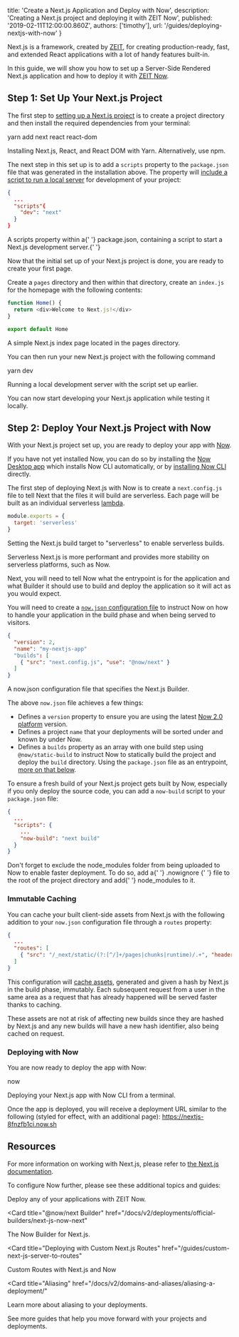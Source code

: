 
  title: 'Create a Next.js Application and Deploy with Now',
  description: 'Creating a Next.js project and deploying it with ZEIT Now',
  published: '2019-02-11T12:00:00.860Z',
  authors: ['timothy'],
  url: '/guides/deploying-nextjs-with-now'
}

Next.js is a framework, created by [ZEIT](https://zeit.co), for creating production-ready, fast, and extended React applications with a lot of handy features built-in.

In this guide, we will show you how to set up a Server-Side Rendered Next.js application and how to deploy it with [ZEIT Now](/docs/v2).

## Step 1: Set Up Your Next.js Project

The first step to [setting up a Next.js project](https://nextjs.org/learn) is to create a project directory and then install the required dependencies from your terminal:

<TerminalInput>yarn add next react react-dom</TerminalInput>
<Caption>Installing Next.js, React, and React DOM with Yarn. Alternatively, use <GenericLink href="https://nextjs.org/docs/#setup">npm</GenericLink>.</Caption>

The next step in this set up is to add a `scripts` property to the `package.json` file that was generated in the installation above. The property will [include a script to run a local server](https://nextjs.org/docs/#setup) for development of your project:

```json
{
  ...
  "scripts"{
    "dev": "next"
  }
}
```

<Caption>
  A <InlineCode>scripts</InlineCode> property within a{' '}
  <InlineCode>package.json</InlineCode>, containing a script to start a Next.js
  development server.{' '}
</Caption>

Now that the initial set up of your Next.js project is done, you are ready to create your first page.

Create a `pages` directory and then within that directory, create an `index.js` for the homepage with the following contents:

```js
function Home() {
  return <div>Welcome to Next.js!</div>
}

export default Home
```

<Caption>A simple Next.js index page located in the pages directory.</Caption>

You can then run your new Next.js project with the following command

<TerminalInput>yarn dev</TerminalInput>
<Caption>Running a local development server with the script set up earlier.</Caption>

You can now start developing your Next.js application while testing it locally.

## Step 2: Deploy Your Next.js Project with Now

With your Next.js project set up, you are ready to deploy your app with [Now](/now).

If you have not yet installed Now, you can do so by installing the [Now Desktop app](/docs/v2/getting-started/installation/#now-desktop) which installs Now CLI automatically, or by [installing Now CLI](/docs/v2/getting-started/installation/#now-cli) directly.

The first step of deploying Next.js with Now is to create a `next.config.js` file to tell Next that the files it will build are serverless. Each page will be built as an individual serverless [lambda](/docs/v2/deployments/concepts/lambdas).

```js
module.exports = {
  target: 'serverless'
}
```

<Caption>
  Setting the Next.js build target to "serverless" to enable serverless builds.
</Caption>

Serverless Next.js is more performant and provides more stability on serverless platforms, such as Now.

Next, you will need to tell Now what the entrypoint is for the application and what Builder it should use to build and deploy the application so it will act as you would expect.

You will need to create a [`now.json` configuration file](https://zeit.co/docs/v2/deployments/configuration) to instruct Now on how to handle your application in the build phase and when being served to visitors.

```json
{
  "version": 2,
  "name": "my-nextjs-app"
  "builds": [
    { "src": "next.config.js", "use": "@now/next" }
  ]
}

```

<Caption>
  A <InlineCode>now.json</InlineCode> configuration file that specifies the
  Next.js Builder.
</Caption>

The above `now.json` file achieves a few things:

- Defines a `version` property to ensure you are using the latest [Now 2.0 platform](/docs/v2/platform/overview) version.
- Defines a project `name` that your deployments will be sorted under and known by under Now.
- Defines a `builds` property as an array with one build step using `@now/static-build` to instruct Now to statically build the project and deploy the `build` directory. Using the `package.json` file as an entrypoint, [more on that below](#build-instruction).

To ensure a fresh build of your Next.js project gets built by Now, especially if you only deploy the source code, you can add a `now-build` script to your `package.json` file:

```json
{
  ...
  "scripts": {
    ...
    "now-build": "next build"
  }
}
```

<Note>
  Don't forget to exclude the <InlineCode>node_modules</InlineCode> folder from
  being uploaded to Now to enable faster deployment. To do so, add a{' '}
  <GenericLink href="/guides/prevent-uploading-sourcepaths-with-nowignore/">
    .nowignore
  </GenericLink>{' '}
  file to the root of the project directory and add{' '}
  <InlineCode>node_modules</InlineCode> to it.
</Note>

### Immutable Caching

You can cache your built client-side assets from Next.js with the following addition to your `now.json` configuration file through a `routes` property:

```json
{
  ...
  "routes": [
    { "src": "/_next/static/(?:[^/]+/pages|chunks|runtime)/.+", "headers": { "cache-control": "immutable" } }
  ]
}
```

This configuration will [cache assets](https://zeit.co/docs/v2/routing/caching/), generated and given a hash by Next.js in the build phase, immutably. Each subsequent request from a user in the same area as a request that has already happened will be served faster thanks to caching.

These assets are not at risk of affecting new builds since they are hashed by Next.js and any new builds will have a new hash identifier, also being cached on request.

### Deploying with Now

You are now ready to deploy the app with Now:

<TerminalInput>now</TerminalInput>
<Caption>Deploying your Next.js app with Now CLI from a terminal.</Caption>

Once the app is deployed, you will receive a deployment URL similar to the following (styled for effect, with an additional page): https://nextjs-8fnzfb1ci.now.sh

## Resources

For more information on working with Next.js, please refer to [the Next.js documentation](https://nextjs.org/docs).

To configure Now further, please see these additional topics and guides:

<Card title="Deploying Basics" href="/docs/v2/deployments/basics">
  Deploy any of your applications with ZEIT Now.
</Card>

<Card
  title="@now/next Builder"
  href="/docs/v2/deployments/official-builders/next-js-now-next"
>
  The Now Builder for Next.js.
</Card>

<Card
  title="Deploying with Custom Next.js Routes"
  href="/guides/custom-next-js-server-to-routes"
>
  Custom Routes with Next.js and Now
</Card>

<Card
  title="Aliasing"
  href="/docs/v2/domains-and-aliases/aliasing-a-deployment/"
>
  Learn more about aliasing to your deployments.
</Card>

<Card title="More Guides" href="/guides">
  See more guides that help you move forward with your projects and deployments.
</Card>

